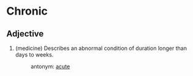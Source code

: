 =Chronic=

==Adjective==

#(medicine) Describes an abnormal condition of duration longer than days to weeks.
#:antonym: [[acute]]